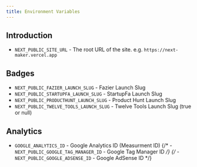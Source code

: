 ```yaml
---
title: Environment Variables
---
```

 
## Introduction

- `NEXT_PUBLIC_SITE_URL` - The root URL of the site. e.g. `https://next-maker.vercel.app`

## Badges

- `NEXT_PUBLIC_FAZIER_LAUNCH_SLUG` - Fazier Launch Slug
- `NEXT_PUBLIC_STARTUPFA_LAUNCH_SLUG` - StartupFa Launch Slug
- `NEXT_PUBLIC_PRODUCTHUNT_LAUNCH_SLUG` - Product Hunt Launch Slug
- `NEXT_PUBLIC_TWELVE_TOOLS_LAUNCH_SLUG` - Twelve Tools Launch Slug (true or null)

## Analytics

- `GOOGLE_ANALYTICS_ID` - Google Analytics ID (Measurment ID)
{/* - `NEXT_PUBLIC_GOOGLE_TAG_MANAGER_ID` - Google Tag Manager ID */}
{/* - `NEXT_PUBLIC_GOOGLE_ADSENSE_ID` - Google AdSense ID */}